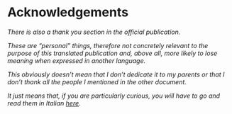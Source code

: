 # Acknowledgements {-}

*There is also a thank you section in the official publication.*  

*These are "personal" things, therefore not concretely relevant to the purpose of this translated publication and, above all, more likely to lose meaning when expressed in another language.*  

*This obviously doesn't mean that I don't dedicate it to my parents or that I don't thank all the people I mentioned in the other document.*  

*It just means that, if you are particularly curious, you will have to go and read them in Italian [here](https://github.com/PaoloDalena/bachelor_thesis_book/blob/main/imgs/thanks.png).*